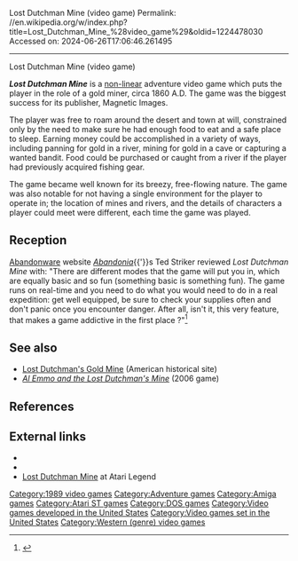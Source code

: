 Lost Dutchman Mine (video game)
Permalink: //en.wikipedia.org/w/index.php?title=Lost_Dutchman_Mine_%28video_game%29&oldid=1224478030
Accessed on: 2024-06-26T17:06:46.261495



------
Lost Dutchman Mine (video game)
{{more citations needed|date=January 2017}}
{{Infobox video game
| title = Lost Dutchman Mine
|image = Lost Dutchman Mine - cover art (IBM PC DOS).jpg
|image_size = 
|caption = PC cover art
|developer = Magnetic Images
|publisher = Magnetic Images
|released = 1989
|genre = [[Adventure game|Adventure]]
|modes = [[Single-player]]
|platforms = [[Amiga]], [[Atari ST]], [[MS-DOS]]
}}

'''''Lost Dutchman Mine''''' is a [[Linearity (computer and video games)|non-linear]] adventure video game which puts the player in the role of a gold miner, circa 1860 A.D. The game was the biggest success for its publisher, Magnetic Images.{{Citation needed|date=February 2020}}

The player was free to roam around the desert and town at will, constrained only by the need to make sure he had enough food to eat and a safe place to sleep. Earning money could be accomplished in a variety of ways, including panning for gold in a river, mining for gold in a cave or capturing a wanted bandit. Food could be purchased or caught from a river if the player had previously acquired fishing gear.

The game became well known for its breezy, free-flowing nature. The game was also notable for not having a single environment for the player to operate in; the location of mines and rivers, and the details of characters a player could meet were different, each time the game was played.

== Reception ==
[[Abandonware]] website ''[[Abandonia]]''{{'}}s Ted Striker reviewed ''Lost Dutchman Mine'' with: "There are different modes that the game will put you in, which are equally basic and so fun (something basic is something fun). The game runs on real-time and you need to do what you would need to do in a real expedition: get well equipped, be sure to check your supplies often and don't panic once you encounter danger. After all, isn't it, this very feature, that makes a game addictive in the first place ?"<ref name="Striker 2006">{{cite web|first1=Ted|last1=Striker|url=http://www.abandonia.com/en/games/740/.html|title=Download Lost Dutchman Mine|work=[[Abandonia]]|publisher=Abovo Media Group|date=January 1, 2006|accessdate=August 1, 2016}}</ref>

==See also==
* [[Lost Dutchman's Gold Mine]] (American historical site)
* ''[[Al Emmo and the Lost Dutchman's Mine]]'' (2006 game)

== References ==
{{reflist}}

==External links==
*{{moby game|id=/lost-dutchman-mine}}
*{{abime|id=923}}
*[http://www.atarilegend.com/games/games_detail.php?game_id=2132 Lost Dutchman Mine] at Atari Legend

[[Category:1989 video games]]
[[Category:Adventure games]]
[[Category:Amiga games]]
[[Category:Atari ST games]]
[[Category:DOS games]]
[[Category:Video games developed in the United States]]
[[Category:Video games set in the United States]]
[[Category:Western (genre) video games]]